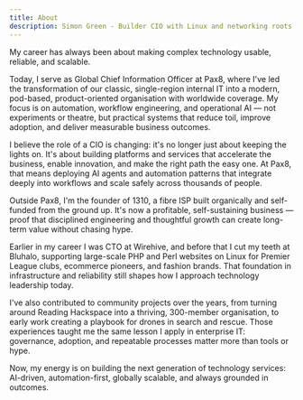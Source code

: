 ```yaml
---
title: About
description: Simon Green - Builder CIO with Linux and networking roots
---
```


My career has always been about making complex technology usable, reliable, and scalable.

Today, I serve as Global Chief Information Officer at Pax8, where I've led the transformation of our classic, single-region internal IT into a modern, pod-based, product-oriented organisation with worldwide coverage. My focus is on automation, workflow engineering, and operational AI — not experiments or theatre, but practical systems that reduce toil, improve adoption, and deliver measurable business outcomes.

I believe the role of a CIO is changing: it's no longer just about keeping the lights on. It's about building platforms and services that accelerate the business, enable innovation, and make the right path the easy one. At Pax8, that means deploying AI agents and automation patterns that integrate deeply into workflows and scale safely across thousands of people.

Outside Pax8, I'm the founder of 1310, a fibre ISP built organically and self-funded from the ground up. It's now a profitable, self-sustaining business — proof that disciplined engineering and thoughtful growth can create long-term value without chasing hype.

Earlier in my career I was CTO at Wirehive, and before that I cut my teeth at Bluhalo, supporting large-scale PHP and Perl websites on Linux for Premier League clubs, ecommerce pioneers, and fashion brands. That foundation in infrastructure and reliability still shapes how I approach technology leadership today.

I've also contributed to community projects over the years, from turning around Reading Hackspace into a thriving, 300-member organisation, to early work creating a playbook for drones in search and rescue. Those experiences taught me the same lesson I apply in enterprise IT: governance, adoption, and repeatable processes matter more than tools or hype.

Now, my energy is on building the next generation of technology services: AI-driven, automation-first, globally scalable, and always grounded in outcomes.
